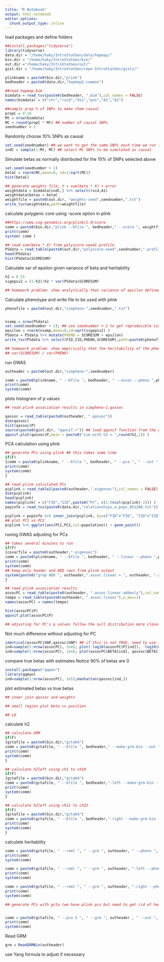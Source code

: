 ```yaml
---
title: "R Notebook"
output: html_notebook
editor_options: 
  chunk_output_type: inline
---
```



load packages and define folders
```r
##install.packages("tidyverse")
library(tidyverse)
data.dir = "/home/haky/IntroStatGen/data/hapmap/"
bin.dir = "/home/haky/IntroStatGen/bin/"
out.dir ="/home/haky/IntroStatGen/out/"
gist.dir = "/home/haky/IntroStatGen/repo-IntroStatGen/gists/"

plinkname = paste0(bin.dir,"plink")
bedheader = paste0(data.dir,"hapmap2-common")

```



```r
##read hapmap.bim
bimdata = read_tsv(paste0(bedheader, ".bim"),col_names = FALSE)
names(bimdata) = c("chr","rsid","dis","pos","A1","A2")

##sample prop % of SNPs to make them causal
propC = 0.10
Mt = nrow(bimdata)
MC = round(propC * Mt) ## number of causal SNPs
seednumber = 1

```


Randomly choose 10% SNPs as causal
```r
set.seed(seednumber) ## we want to get the same SNPs each time we run this
indC = sample(1:Mt, MC) ## select Mc SNPs to be simulated as causal

```

Simulate betas as normally distributed for the 10% of SNPs selected above
```r

set.seed(seednumber + 1)
betaC = rnorm(MC,mean=0, sd=1/sqrt(MC))
hist(betaC)

## generate weights file, Y = sum(beta * X) + error
weightdata = bimdata[indC,] %>% select(rsid,A1) 
weightdata$betas = betaC
weightfile = paste0(out.dir, "weights-seed",seednumber,".txt")
write_tsv(weightdata,path=weightfile)

```

calculate polygenic core using --score option in plink
```r

##https://www.cog-genomics.org/plink/1.9/score
comm = paste0(bin.dir,"plink --bfile ", bedheader," --score ", weightfile, " header sum --out ", out.dir,"polyscore-seed",seednumber)
print(comm)
system( comm )

## read sum(beta * X) from polyscore-seed1.profile
PSdata = read_table(paste0(out.dir,"polyscore-seed",seednumber,".profile"))
head(PSdata)
hist(PSdata$SCORESUM)
```

Calculate var of epsilon given variance of beta and heritability
```r

h2 = 0.55
sigepsi2 = (1-h2)/h2 * var(PSdata$SCORESUM)

## homework problem: show analytically that variance of epsilon defined above leads to the heritability h2. 

```


Calculate phenotype and write file to be used with plink
```r

phenofile = paste0(out.dir,"simpheno-",seednumber,".txt")


nsamp = nrow(PSdata)
set.seed(seednumber + 2); ## use seednumber + 2 to get reproducible simulations
epsilon = rnorm(nsamp,mean=0,sd=sqrt(sigepsi2) ) 
PSdata = PSdata %>% mutate(PHENO = SCORESUM + epsilon)
write_tsv(PSdata %>% select(FID,IID,PHENO,SCORESUM),path=paste0(phenofile))

## homework problem: show empirically that the heritability of the phenotype is = h2
## var(SCORESUM) / var(PHENO) 

```

run GWAS
```r
outheader = paste0(out.dir,"simpheno-",seednumber)

comm = paste0(plinkname, " --bfile ", bedheader, " --assoc --pheno ",phenofile, " --pheno-name PHENO ", " --out ", outheader)
print(comm)
system(comm)
```


plots histogram of p values
```r

## read plink association results in simpheno-1.qassoc

qassoc = read_table(paste0(outheader, ".qassoc"))
dim(qassoc)
hist(qassoc$P)
source(paste0(gist.dir, "qqunif.r")) ## load qqunif function from the gist folder
qqunif.plot(qassoc$P,main = paste0("sim with h2 = ",round(h2,2)) )


```


PCA calculation using plink
```r
## generate PCs using plink ## this takes some time
if(F)
{comm = paste0(plinkname, " --bfile ", bedheader, " --pca ", " --out ", outheader)
print(comm)
system(comm)
}

## read plink calculated PCs
pcplink = read_table2(paste0(outheader,".eigenvec"),col_names = FALSE)
dim(pcplink)
head(pcplink)
names(pcplink) = c("FID","IID",paste0("PC", c(1:(ncol(pcplink)-2))) )
popinfo = read_tsv(paste0(data.dir,"relationships_w_pops_051208.txt"))

pcplink = popinfo %>% inner_join(pcplink, by=c("FID"="FID", "IID"="IID"))
## plot PC1 vs PC2
pcplink %>% ggplot(aes(PC1,PC2,col=population)) + geom_point()

```

runnig GWAS adjusting for PCs
```r

## takes several minutes to run
if(F)
{covarfile = paste0(outheader,".eigenvec")
comm = paste0(plinkname, " --bfile ", bedheader, " --linear --pheno ",phenofile, " --pheno-name PHENO --covar ", covarfile, " --covar-number 3-7", " --out ", outheader)
print(comm)
system(comm)
## keep only header and ADD rows from plink output 
system(paste0("grep ADD ", outheader,".assoc.linear > ", outheader, ".assoc.linear.addonly") )
}

## read plink association results
assocPC = read_table(paste0(outheader, ".assoc.linear.addonly"),col_names=FALSE)
tempo = read_table(paste0(outheader, ".assoc.linear"),n_max=1)
names(assocPC) = names(tempo)

hist(assocPC$P)
qqunif.plot(assocPC$P)

## adjusting for PC's p values follow the null distribution more closely.

```
Not much difference without adjusting for PC
```r

identical(assocPC$SNP,qassoc$SNP) ## if this is not TRUE, need to use inner_join to match SNPs
ind=sample(1:nrow(assocPC), 1e4); plot(-log10(assocPC$P[ind]), -log10(qassoc$P[ind]) )
ind=sample(1:nrow(assocPC), 1e4); plot(assocPC$BETA[ind], qassoc$BETA[ind] )

```


compare true betas with estimates
Notice 90% of betas are 0
```r
install.packages("qqman")
library(qqman)
ind=sample(1:nrow(assocPC), 1e5);manhattan(qassoc[ind,])

```

plot estimated betas vs true betas
```r

## inner join qassoc and weights

## small region plot beta vs position

## LD

```



calculate h2
```r

## calculate GRM
if(F)
{gctafile = paste0(bin.dir,"gcta64")
comm = paste0(gctafile, " --bfile ", bedheader," --make-grm-bin --out ", outheader)
print(comm)
system(comm)
}

## calculate h2left using ch1 to ch10 
if(F)
{gctafile = paste0(bin.dir,"gcta64")
comm = paste0(gctafile, " --bfile ", bedheader,"-left --make-grm-bin --out ", outheader,"-left")
print(comm)
system(comm)
}

## calculate h2left using ch11 to ch22 
if(F)
{gctafile = paste0(bin.dir,"gcta64")
comm = paste0(gctafile, " --bfile ", bedheader,"-right --make-grm-bin --out ", outheader,"-right")
print(comm)
system(comm)
}
```


calculate heritability

```r

comm = paste0(gctafile, " --reml ", " --grm ", outheader, " --pheno ", phenofile , " --out ", outheader, "-gcta-all")
print(comm)
system(comm)

comm = paste0(gctafile, " --reml ", " --grm ", outheader, "-left --pheno ", phenofile , " --out ", outheader, "-gcta-left")
print(comm)
system(comm)

comm = paste0(gctafile, " --reml ", " --grm ", outheader, "-right --pheno ", phenofile , " --out ", outheader, "-gcta-right")
print(comm)
system(comm)

```



```r

## generate PCs with gcta (we have plink pcs but need to get rid of header and I only want 5 pcs)


comm = paste0(gctafile, " --pca 5 ", " --grm ", outheader , " --out ", outheader, "-gcta-covar")
print(comm)
system(comm)


```


Read GRM

```r

grm = ReadGRMBin(outheader)

```




use Yang formula to adjust if necessary

